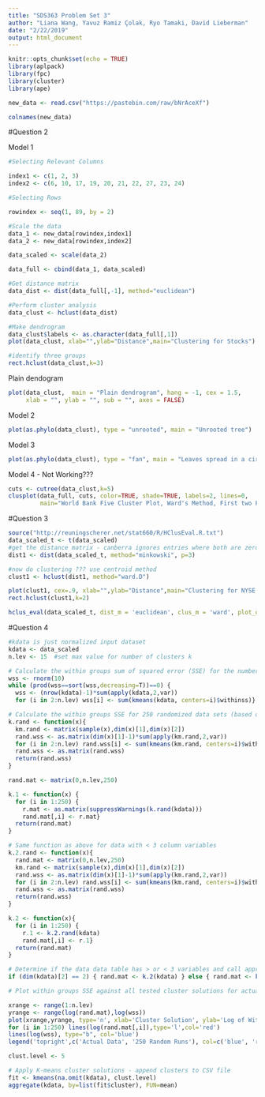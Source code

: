 ```yaml
---
title: "SDS363 Problem Set 3"
author: "Liana Wang, Yavuz Ramiz Çolak, Ryo Tamaki, David Lieberman"
date: "2/22/2019"
output: html_document
---
```


```r
knitr::opts_chunk$set(echo = TRUE)
library(aplpack)
library(fpc)
library(cluster)
library(ape)
```

```r
new_data <- read.csv("https://pastebin.com/raw/bNrAceXf")
```

```r
colnames(new_data)
```

#Question 2

Model 1
```r
#Selecting Relevant Columns

index1 <- c(1, 2, 3)
index2 <- c(6, 10, 17, 19, 20, 21, 22, 27, 23, 24)

#Selecting Rows

rowindex <- seq(1, 89, by = 2)

#Scale the data
data_1 <- new_data[rowindex,index1]
data_2 <- new_data[rowindex,index2]

data_scaled <- scale(data_2)

data_full <- cbind(data_1, data_scaled)

#Get distance matrix
data_dist <- dist(data_full[,-1], method="euclidean")

#Perform cluster analysis
data_clust <- hclust(data_dist)

#Make dendrogram
data_clust$labels <- as.character(data_full[,1])
plot(data_clust, xlab="",ylab="Distance",main="Clustering for Stocks")

#identify three groups
rect.hclust(data_clust,k=3)
```

Plain dendogram
```r
plot(data_clust,  main = "Plain dendrogram", hang = -1, cex = 1.5,
     xlab = "", ylab = "", sub = "", axes = FALSE)
```


Model 2
```r
plot(as.phylo(data_clust), type = "unrooted", main = "Unrooted tree")
```

Model 3
```r
plot(as.phylo(data_clust), type = "fan", main = "Leaves spread in a circle")
```

Model 4 - Not Working???
```r
cuts <- cutree(data_clust,k=5)
clusplot(data_full, cuts, color=TRUE, shade=TRUE, labels=2, lines=0,
         main="World Bank Five Cluster Plot, Ward's Method, First two PC")
```


#Question 3

```r
source("http://reuningscherer.net/stat660/R/HClusEval.R.txt")
data_scaled_t <- t(data_scaled)
#get the distance matrix - canberra ignores entries where both are zero
dist1 <- dist(data_scaled_t, method="minkowski", p=3)

#now do clustering ??? use centroid method
clust1 <- hclust(dist1, method="ward.D")

plot(clust1, cex=.9, xlab="",ylab="Distance",main="Clustering for NYSE Data")
rect.hclust(clust1,k=2)

hclus_eval(data_scaled_t, dist_m = 'euclidean', clus_m = 'ward', plot_op = T)
```


#Question 4

```r
#kdata is just normalized input dataset
kdata <- data_scaled
n.lev <- 15  #set max value for number of clusters k

# Calculate the within groups sum of squared error (SSE) for the number of cluster solutions selected by the user
wss <- rnorm(10)
while (prod(wss==sort(wss,decreasing=T))==0) {
  wss <- (nrow(kdata)-1)*sum(apply(kdata,2,var))
  for (i in 2:n.lev) wss[i] <- sum(kmeans(kdata, centers=i)$withinss)}

# Calculate the within groups SSE for 250 randomized data sets (based on the original input data)
k.rand <- function(x){
  km.rand <- matrix(sample(x),dim(x)[1],dim(x)[2])
  rand.wss <- as.matrix(dim(x)[1]-1)*sum(apply(km.rand,2,var))
  for (i in 2:n.lev) rand.wss[i] <- sum(kmeans(km.rand, centers=i)$withinss)
  rand.wss <- as.matrix(rand.wss)
  return(rand.wss)
}

rand.mat <- matrix(0,n.lev,250)

k.1 <- function(x) {
  for (i in 1:250) {
    r.mat <- as.matrix(suppressWarnings(k.rand(kdata)))
    rand.mat[,i] <- r.mat}
  return(rand.mat)
}

# Same function as above for data with < 3 column variables
k.2.rand <- function(x){
  rand.mat <- matrix(0,n.lev,250)
  km.rand <- matrix(sample(x),dim(x)[1],dim(x)[2])
  rand.wss <- as.matrix(dim(x)[1]-1)*sum(apply(km.rand,2,var))
  for (i in 2:n.lev) rand.wss[i] <- sum(kmeans(km.rand, centers=i)$withinss)
  rand.wss <- as.matrix(rand.wss)
  return(rand.wss)
}

k.2 <- function(x){
  for (i in 1:250) {
    r.1 <- k.2.rand(kdata)
    rand.mat[,i] <- r.1}
  return(rand.mat)
}

# Determine if the data data table has > or < 3 variables and call appropriate function above
if (dim(kdata)[2] == 2) { rand.mat <- k.2(kdata) } else { rand.mat <- k.1(kdata) }

# Plot within groups SSE against all tested cluster solutions for actual and randomized data - 1st: Log scale, 2nd: Normal scale

xrange <- range(1:n.lev)
yrange <- range(log(rand.mat),log(wss))
plot(xrange,yrange, type='n', xlab='Cluster Solution', ylab='Log of Within Group SSE', main='Cluster Solutions against Log of SSE')
for (i in 1:250) lines(log(rand.mat[,i]),type='l',col='red')
lines(log(wss), type="b", col='blue')
legend('topright',c('Actual Data', '250 Random Runs'), col=c('blue', 'red'), lty=1)
```


```r
clust.level <- 5

# Apply K-means cluster solutions - append clusters to CSV file
fit <- kmeans(na.omit(kdata), clust.level)
aggregate(kdata, by=list(fit$cluster), FUN=mean)
```

```r

```
